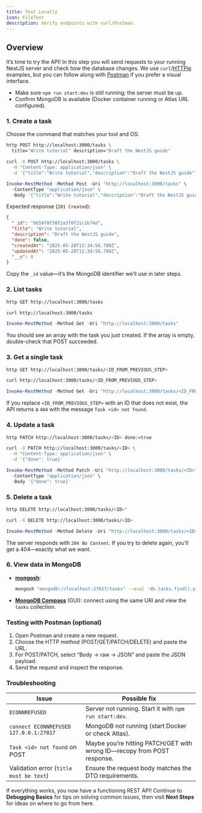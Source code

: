 ```yaml
---
title: Test Locally
icon: FileText
description: Verify endpoints with curl/Postman.
---
```


## Overview

It’s time to try the API! In this step you will send requests to your running NestJS server and check how the database changes. We use `curl`/[HTTPie](https://httpie.io/) examples, but you can follow along with [Postman](https://www.postman.com/) if you prefer a visual interface.

- Make sure `npm run start:dev` is still running; the server must be up.
- Confirm MongoDB is available (Docker container running or Atlas URL configured).

### 1. Create a task

Choose the command that matches your tool and OS:

```bash tab="HTTPie"
http POST http://localhost:3000/tasks \
  title="Write tutorial" description="Draft the NestJS guide"
```

```bash tab="curl · macOS/Linux"
curl -X POST http://localhost:3000/tasks \
  -H "Content-Type: application/json" \
  -d '{"title":"Write tutorial","description":"Draft the NestJS guide"}'
```

```powershell tab="curl · Windows"
Invoke-RestMethod -Method Post -Uri "http://localhost:3000/tasks" \
  -ContentType "application/json" \
  -Body '{"title":"Write tutorial","description":"Draft the NestJS guide"}'
```

Expected response (`201 Created`):

```json
{
  "_id": "6659f0f58f2a3f0f21c1b74d",
  "title": "Write tutorial",
  "description": "Draft the NestJS guide",
  "done": false,
  "createdAt": "2025-05-28T12:34:56.789Z",
  "updatedAt": "2025-05-28T12:34:56.789Z",
  "__v": 0
}
```

Copy the `_id` value—it’s the MongoDB identifier we’ll use in later steps.

### 2. List tasks

```bash tab="HTTPie"
http GET http://localhost:3000/tasks
```

```bash tab="curl · macOS/Linux"
curl http://localhost:3000/tasks
```

```powershell tab="curl · Windows"
Invoke-RestMethod -Method Get -Uri "http://localhost:3000/tasks"
```

You should see an array with the task you just created. If the array is empty, double-check that POST succeeded.

### 3. Get a single task

```bash tab="HTTPie"
http GET http://localhost:3000/tasks/<ID_FROM_PREVIOUS_STEP>
```

```bash tab="curl · macOS/Linux"
curl http://localhost:3000/tasks/<ID_FROM_PREVIOUS_STEP>
```

```powershell tab="curl · Windows"
Invoke-RestMethod -Method Get -Uri "http://localhost:3000/tasks/<ID_FROM_PREVIOUS_STEP>"
```

If you replace `<ID_FROM_PREVIOUS_STEP>` with an ID that does not exist, the API returns a `404` with the message `Task <id> not found`.

### 4. Update a task

```bash tab="HTTPie"
http PATCH http://localhost:3000/tasks/<ID> done:=true
```

```bash tab="curl · macOS/Linux"
curl -X PATCH http://localhost:3000/tasks/<ID> \
  -H "Content-Type: application/json" \
  -d '{"done": true}'
```

```powershell tab="curl · Windows"
Invoke-RestMethod -Method Patch -Uri "http://localhost:3000/tasks/<ID>" \
  -ContentType "application/json" \
  -Body '{"done": true}'
```

### 5. Delete a task

```bash tab="HTTPie"
http DELETE http://localhost:3000/tasks/<ID>"
```

```bash tab="curl · macOS/Linux"
curl -X DELETE http://localhost:3000/tasks/<ID>
```

```powershell tab="curl · Windows"
Invoke-RestMethod -Method Delete -Uri "http://localhost:3000/tasks/<ID>"
```

The server responds with `204 No Content`. If you try to delete again, you’ll get a 404—exactly what we want.

### 6. View data in MongoDB

- **[mongosh](https://www.mongodb.com/docs/mongodb-shell/)**:

  ```bash
  mongosh "mongodb://localhost:27017/tasks" --eval 'db.tasks.find().pretty()'
  ```

- **[MongoDB Compass](https://www.mongodb.com/products/compass)** (GUI): connect using the same URI and view the `tasks` collection.

### Testing with Postman (optional)

1. Open Postman and create a new request.
2. Choose the HTTP method (POST/GET/PATCH/DELETE) and paste the URL.
3. For POST/PATCH, select “Body → raw → JSON” and paste the JSON payload.
4. Send the request and inspect the response.

### Troubleshooting

| Issue | Possible fix |
|-------|--------------|
| `ECONNREFUSED` | Server not running. Start it with `npm run start:dev`. |
| `connect ECONNREFUSED 127.0.0.1:27017` | MongoDB not running (start Docker or check Atlas). |
| `Task <id> not found` on POST | Maybe you’re hitting PATCH/GET with wrong ID—recopy from POST response. |
| Validation error (`title must be text`) | Ensure the request body matches the DTO requirements. |

If everything works, you now have a functioning REST API! Continue to **Debugging Basics** for tips on solving common issues, then visit **Next Steps** for ideas on where to go from here.
